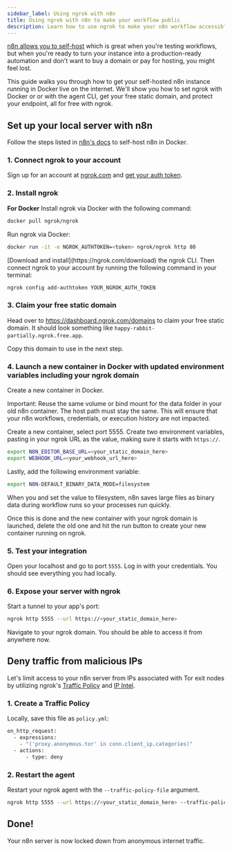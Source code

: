 ```yaml
---
sidebar_label: Using ngrok with n8n
title: Using ngrok with n8n to make your workflow public 
description: Learn how to use ngrok to make your n8n workflow accessible from anywhere, not just your local host. 
---
```



[n8n allows you to self-host](https://docs.n8n.io/hosting/) which is great when you're testing workflows, but when you're ready to turn your instance into a production-ready automation and don't want to buy a domain or pay for hosting, you might feel lost. 

This guide walks you through how to get your self-hosted n8n instance running in Docker live on the internet. We'll show you how to set ngrok with Docker or or with the agent CLI, get your free static domain, and protect your endpoint, all for free with ngrok.

## Set up your local server with n8n

Follow the steps listed in [n8n's docs](https://docs.n8n.io/hosting/installation/docker/) to self-host n8n in Docker.

### 1. Connect ngrok to your account

Sign up for an account at [ngrok.com](https://ngrok.com/) and [get your auth token](https://dashboard.ngrok.com/get-started/your-authtoken).

### 2. Install ngrok

<Tabs groupId="user-type" queryString="user-type">
<TabItem value="Docker" label="Docker" default>

**For Docker**
Install ngrok via Docker with the following command:

```bash
docker pull ngrok/ngrok
```

Run ngrok via Docker:

```bash
docker run -it -e NGROK_AUTHTOKEN=<token> ngrok/ngrok http 80
```

</TabItem>
<TabItem value="CLI" label="CLI">
[Download and install](https://ngrok.com/download) the ngrok CLI. Then connect ngrok to your account by running the following command in your terminal:

```bash
ngrok config add-authtoken YOUR_NGROK_AUTH_TOKEN
```

</TabItem>
</Tabs>

### 3. Claim your free static domain

Head over to https://dashboard.ngrok.com/domains to claim your free static domain. It should look something like `happy-rabbit-partially.ngrok.free.app`.

Copy this domain to use in the next step.

### 4. Launch a new container in Docker with updated environment variables including your ngrok domain

Create a new container in Docker.

Important: Reuse the same volume or bind mount for the data folder in your old n8n container. The host path must stay the same. This will ensure that your n8n workflows, credentials, or execution history are not impacted.

Create a new container, select port 5555.
Create two environment variables, pasting in your ngrok URL as the value, making sure it starts with `https://`.

```bash
export N8N_EDITOR_BASE_URL=<your_static_domain_here>
export WEBHOOK_URL=<your_webhook_url_here>
```

Lastly, add the following environment variable:

```bash
export N8N-DEFAULT_BINARY_DATA_MODE=filesystem
```

When you and set the value to filesystem, n8n saves large files as binary data during workflow runs so your processes run quickly.

Once this is done and the new container with your ngrok domain is launched, delete the old one and hit the run button to create your new container running on ngrok.

### 5. Test your integration

Open your localhost and go to port `5555`. Log in with your credentials. You should see everything you had locally.

### 6. Expose your server with ngrok

Start a tunnel to your app's port:

```bash
ngrok http 5555 --url https://<your_static_domain_here>
```

Navigate to your ngrok domain. You should be able to access it from anywhere now.

## Deny traffic from malicious IPs

Let's limit access to your n8n server from IPs associated with Tor exit nodes by utilizing ngrok's [Traffic Policy](/docs/traffic-policy/) and [IP Intel](/docs/traffic-policy/variables/ip-intel/).

### 1. Create a Traffic Policy

Locally, save this file as `policy.yml`:

```bash
on_http_request:
  - expressions:
    - "('proxy.anonymous.tor' in conn.client_ip.categories)"
  - actions:
      - type: deny
```

### 2. Restart the agent

Restart your ngrok agent with the `--traffic-policy-file` argument.

```bash
ngrok http 5555 --url https://<your_static_domain_here> --traffic-policy-file policy.yml
```

## Done!

Your n8n server is now locked down from anonymous internet traffic.

